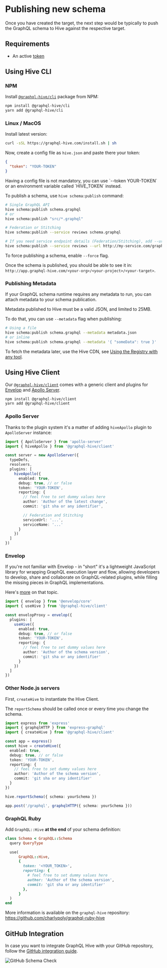 
# Publishing new schema

Once you have created the target, the next step would be typically to push the GraphQL schema to Hive against the respective target.

## Requirements

- An active [token](./tokens)

## Using Hive CLI

### NPM

Install [`@graphql-hive/cli`](https://www.npmjs.com/package/@graphql-hive/cli) package from NPM:

```bash
npm install @graphql-hive/cli
yarn add @graphql-hive/cli
```

### Linux / MacOS

Install latest version:

```bash
curl -sSL https://graphql-hive.com/install.sh | sh
```

Now, create a config file as `hive.json` and paste there your token:

```json
{
  "token": "YOUR-TOKEN"
}
```

<Callout emoji="💡">
  Having a config file is not mandatory, you can use `--token YOUR-TOKEN` or an environment variable called `HIVE_TOKEN`
  instead.
</Callout>

To publish a schema, use `hive schema:publish` command:

```bash
# Single GraphQL API
hive schema:publish schema.graphql
# or
hive schema:publish "src/*.graphql"

# Federation or Stitching
hive schema:publish --service reviews schema.graphql

# If you need service endpoint details (Federation/Stitching), add --url:
hive schema:publish --service reviews --url http://my-service.com/graphql schema.graphql
```

<Callout emoji="💡">To force publishing a schema, enable `--force` flag.</Callout>

Once the schema is published, you should be able to see it in: `http://app.graphql-hive.com/<your-org>/<your-project>/<your-target>`.

### Publishing Metadata

If your GraphQL schema runtime requires any metadata to run, you can attach metadata to your schema publication.

Metadata published to Hive must be a valid JSON, and limited to 25MB.

To do that, you can use `--metadata` flag when publishing:

```bash
# Using a file
hive schema:publish schema.graphql --metadata metadata.json
# or inline
hive schema:publish schema.graphql --metadata '{ "someData": true }'
```

To fetch the metadata later, use the Hive CDN, see [Using the Registry with any tool](./registry-usage#other-tools).

## Using Hive Client

Our [`@graphql-hive/client`](https://www.npmjs.com/package/@graphql-hive/client) comes with a generic client and plugins for [Envelop](https://envelop.dev) and [Apollo Server](https://github.com/apollographql/apollo-server).

```bash
npm install @graphql-hive/client
yarn add @graphql-hive/client
```

### Apollo Server

Thanks to the plugin system it's a matter of adding `hiveApollo` plugin to `ApolloServer` instance:

```typescript
import { ApolloServer } from 'apollo-server'
import { hiveApollo } from '@graphql-hive/client'

const server = new ApolloServer({
  typeDefs,
  resolvers,
  plugins: [
    hiveApollo({
      enabled: true,
      debug: true, // or false
      token: 'YOUR-TOKEN',
      reporting: {
        // feel free to set dummy values here
        author: 'Author of the latest change',
        commit: 'git sha or any identifier',

        // Federation and Stitching
        serviceUrl: '...',
        serviceName: '...'
      }
    })
  ]
})
```

### Envelop

If you're not familiar with Envelop - in "short" it's a lightweight JavaScript library for wrapping GraphQL execution layer and flow, allowing developers to develop, share and collaborate on GraphQL-related plugins, while filling the missing pieces in GraphQL implementations.

Here's [more](https://www.envelop.dev/docs) on that topic.

```typescript
import { envelop } from '@envelop/core'
import { useHive } from '@graphql-hive/client'

const envelopProxy = envelop({
  plugins: [
    useHive({
      enabled: true,
      debug: true, // or false
      token: 'YOUR-TOKEN',
      reporting: {
        // feel free to set dummy values here
        author: 'Author of the schema version',
        commit: 'git sha or any identifier'
      }
    })
  ]
})
```

### Other Node.js servers

First, `createHive` to instantiate the Hive Client.

The `reportSchema` should be called once or every time you change the schema.

```typescript
import express from 'express'
import { graphqlHTTP } from 'express-graphql'
import { createHive } from '@graphql-hive/client'

const app = express()
const hive = createHive({
  enabled: true,
  debug: true, // or false
  token: 'YOUR-TOKEN',
  reporting: {
    // feel free to set dummy values here
    author: 'Author of the schema version',
    commit: 'git sha or any identifier'
  }
})

hive.reportSchema({ schema: yourSchema })

app.post('/graphql', graphqlHTTP({ schema: yourSchema }))
```


### GraphQL Ruby

Add `GraphQL::Hive` **at the end** of your schema definition:

```ruby
class Schema < GraphQL::Schema
  query QueryType

  use(
      GraphQL::Hive,
      {
        token: '<YOUR_TOKEN>',
        reporting: {
          # feel free to set dummy values here
          author: 'Author of the schema version',
          commit: 'git sha or any identifier'
        },
      }
  )
end

```

More information is available on the `graphql-hive` repository: https://github.com/charlypoly/graphql-ruby-hive


## GitHub Integration

In case you want to integrate GraphQL Hive with your GitHub repository, follow the [GitHub integration guide](./integrations#github).

![GitHub Schema Check](../../public/github-schema-check.png)
